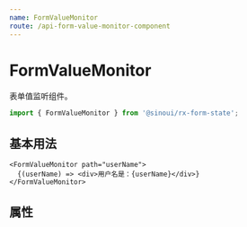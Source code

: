 ```yaml
---
name: FormValueMonitor
route: /api-form-value-monitor-component
---
```



# FormValueMonitor

表单值监听组件。

```ts
import { FormValueMonitor } from '@sinoui/rx-form-state';
```

## 基本用法

```tsx
<FormValueMonitor path="userName">
  {(userName) => <div>用户名是：{userName}</div>}
</FormValueMonitor>
```

## 属性

<Props of={FormValueMonitor} />
